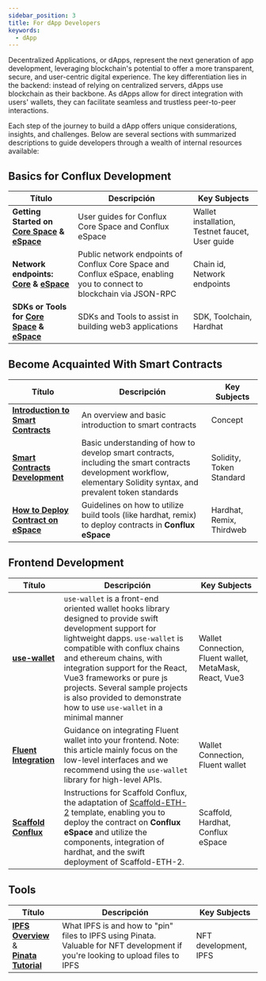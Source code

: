 ```yaml
---
sidebar_position: 3
title: For dApp Developers
keywords:
  - dApp
---
```


Decentralized Applications, or dApps, represent the next generation of app development, leveraging blockchain's potential to offer a more transparent, secure, and user-centric digital experience. The key differentiation lies in the backend: instead of relying on centralized servers, dApps use blockchain as their backbone. As dApps allow for direct integration with users' wallets, they can facilitate seamless and trustless peer-to-peer interactions.

Each step of the journey to build a dApp offers unique considerations, insights, and challenges. Below are several sections with summarized descriptions to guide developers through a wealth of internal resources available:

## Basics for Conflux Development

| Título                                                                                                                 | Descripción                                                                                                           | Key Subjects                                    |
| ---------------------------------------------------------------------------------------------------------------------- | --------------------------------------------------------------------------------------------------------------------- | ----------------------------------------------- |
| **Getting Started on [Core Space](../core/getting-started/installing-a-wallet.md) & [eSpace](../espace/UserGuide.md)** | User guides for Conflux Core Space and Conflux eSpace                                                                 | Wallet installation, Testnet faucet, User guide |
| **Network endpoints: [Core](../core/core-endpoints.md) & [eSpace](../espace/network-endpoints.md)**                    | Public network endpoints of Conflux Core Space and Conflux eSpace, enabling you to connect to blockchain via JSON-RPC | Chain id, Network endpoints                     |
| **SDKs or Tools for [Core Space](/docs/category/sdks-and-tools) & [eSpace](../espace/DeveloperQuickstart.md)**         | SDKs and Tools to assist in building web3 applications                                                                | SDK, Toolchain, Hardhat                         |

## Become Acquainted With Smart Contracts

| Título                                                                        | Descripción                                                                                                                                                          | Key Subjects              |
| ----------------------------------------------------------------------------- | -------------------------------------------------------------------------------------------------------------------------------------------------------------------- | ------------------------- |
| [**Introduction to Smart Contracts**](../general/conflux-basics/contracts.md) | An overview and basic introduction to smart contracts                                                                                                                | Concept                   |
| [**Smart Contracts Development**](/docs/category/smart-contracts)             | Basic understanding of how to develop smart contracts, including the smart contracts development workflow, elementary Solidity syntax, and prevalent token standards | Solidity, Token Standard  |
| [**How to Deploy Contract on eSpace**](/docs/category/how-to-deploy-contract) | Guidelines on how to utilize build tools (like hardhat, remix) to deploy contracts in **Conflux eSpace**                                          | Hardhat, Remix, Thirdweb  |

## Frontend Development

| Título                                                              | Descripción                                                                                                                                                                                                                                                                                                                                                                         | Key Subjects                                            |
| ------------------------------------------------------------------- | ----------------------------------------------------------------------------------------------------------------------------------------------------------------------------------------------------------------------------------------------------------------------------------------------------------------------------------------------------------------------------------- | ------------------------------------------------------- |
| [**use-wallet**](../general/build/tools/use-wallet)                 | `use-wallet` is a front-end oriented wallet hooks library designed to provide swift development support for lightweight dapps. `use-wallet` is compatible with conflux chains and ethereum chains, with integration support for the React, Vue3 frameworks or pure js projects. Several sample projects is also provided to demonstrate how to use `use-wallet` in a minimal manner | Wallet Connection, Fluent wallet, MetaMask, React, Vue3 |
| [**Fluent Integration**](../core/build/fluent.md)                   | Guidance on integrating Fluent wallet into your frontend. Note: this article mainly focus on the low-level interfaces and we recommend using the `use-wallet` library for high-level APIs.                                                                                                                                                                                          | Wallet Connection, Fluent wallet                        |
| [**Scaffold Conflux**](../espace/tutorials/scaffoldCfx/scaffold.md) | Instructions for Scaffold Conflux, the adaptation of [Scaffold-ETH-2](https://scaffoldeth.io/) template, enabling you to deploy the contract on **Conflux eSpace** and utilize the components, integration of hardhat, and the swift deployment of Scaffold-ETH-2.                                                                                                                  | Scaffold, Hardhat, Conflux eSpace                       |

## Tools

| Título                                                                                                          | Descripción                                                                                                                      | Key Subjects          |
| --------------------------------------------------------------------------------------------------------------- | -------------------------------------------------------------------------------------------------------------------------------- | --------------------- |
| [**IPFS Overview**](../general/build/nfts/ipfs.md) &<br/>[**Pinata Tutorial**](../general/build/nfts/pinata.md) | What IPFS is and how to "pin" files to IPFS using Pinata. Valuable for NFT development if you're looking to upload files to IPFS | NFT development, IPFS |

